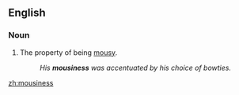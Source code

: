 ==English==
===Noun===
{{en-noun|-}}

#The property of being [[mousy]].
#:''His '''mousiness''' was accentuated by his choice of bowties.''

[[zh:mousiness]]
